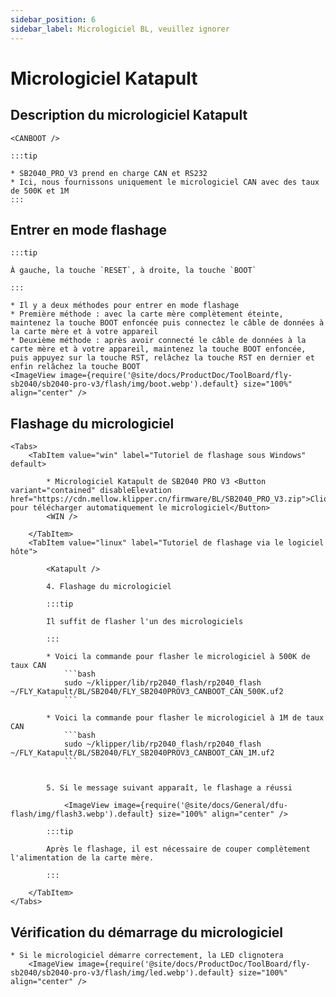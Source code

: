 ```yaml
---
sidebar_position: 6
sidebar_label: Micrologiciel BL, veuillez ignorer
---
```







# Micrologiciel Katapult

## Description du micrologiciel Katapult

    <CANBOOT />

    :::tip

    * SB2040_PRO_V3 prend en charge CAN et RS232
    * Ici, nous fournissons uniquement le micrologiciel CAN avec des taux de 500K et 1M
    :::

## Entrer en mode flashage

    :::tip

    À gauche, la touche `RESET`, à droite, la touche `BOOT`

    :::

    * Il y a deux méthodes pour entrer en mode flashage
    * Première méthode : avec la carte mère complètement éteinte, maintenez la touche BOOT enfoncée puis connectez le câble de données à la carte mère et à votre appareil
    * Deuxième méthode : après avoir connecté le câble de données à la carte mère et à votre appareil, maintenez la touche BOOT enfoncée, puis appuyez sur la touche RST, relâchez la touche RST en dernier et enfin relâchez la touche BOOT
    <ImageView image={require('@site/docs/ProductDoc/ToolBoard/fly-sb2040/sb2040-pro-v3/flash/img/boot.webp').default} size="100%" align="center" />

## Flashage du micrologiciel
    <Tabs>
        <TabItem value="win" label="Tutoriel de flashage sous Windows" default>

            * Micrologiciel Katapult de SB2040 PRO V3 <Button variant="contained" disableElevation href="https://cdn.mellow.klipper.cn/firmware/BL/SB2040_PRO_V3.zip">Cliquez pour télécharger automatiquement le micrologiciel</Button>
            <WIN />
            
        </TabItem>
        <TabItem value="linux" label="Tutoriel de flashage via le logiciel hôte">
            
            <Katapult />

            4. Flashage du micrologiciel

            :::tip

            Il suffit de flasher l'un des micrologiciels

            :::

            * Voici la commande pour flasher le micrologiciel à 500K de taux CAN
                ```bash
                sudo ~/klipper/lib/rp2040_flash/rp2040_flash ~/FLY_Katapult/BL/SB2040/FLY_SB2040PROV3_CANBOOT_CAN_500K.uf2
                ```
                       
            * Voici la commande pour flasher le micrologiciel à 1M de taux CAN
                ```bash
                sudo ~/klipper/lib/rp2040_flash/rp2040_flash ~/FLY_Katapult/BL/SB2040/FLY_SB2040PROV3_CANBOOT_CAN_1M.uf2
                ```


            5. Si le message suivant apparaît, le flashage a réussi

                <ImageView image={require('@site/docs/General/dfu-flash/img/flash3.webp').default} size="100%" align="center" />

            :::tip

            Après le flashage, il est nécessaire de couper complètement l'alimentation de la carte mère.

            :::

        </TabItem>
    </Tabs>

## Vérification du démarrage du micrologiciel

    * Si le micrologiciel démarre correctement, la LED clignotera
        <ImageView image={require('@site/docs/ProductDoc/ToolBoard/fly-sb2040/sb2040-pro-v3/flash/img/led.webp').default} size="100%" align="center" />